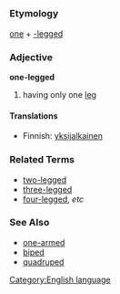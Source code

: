 =={{en}}==
[[Category:English language]]
===Etymology===
[[one]] + [[-legged]]
===Adjective===
'''one-legged'''

#having only one [[leg]]

====Translations====
*Finnish: [[yksijalkainen]]

===Related Terms===
*[[two-legged]]
*[[three-legged]]
*[[four-legged]], ''etc''
===See Also===
*[[one-armed]]
*[[biped]]
*[[quadruped]]